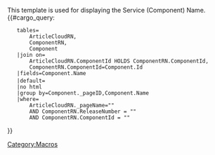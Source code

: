 <noinclude>This template is used for displaying the Service (Component) Name.</noinclude><onlyinclude><!--

	finding name of component

-->{{#cargo_query:
	tables=
		ArticleCloudRN,
		ComponentRN,
		Component
	|join on=
		ArticleCloudRN.ComponentId HOLDS ComponentRN.ComponentId,
        ComponentRN.ComponentId=Component.Id
	|fields=Component.Name
    |default=<service name>
	|no html
	|group by=Component._pageID,Component.Name
	|where=
		ArticleCloudRN._pageName="{{FULLPAGENAME}}" 
		AND ComponentRN.ReleaseNumber = "{{{1|}}}"
        AND ComponentRN.ComponentId = "{{{2|}}}"
}}</onlyinclude><noinclude>[[Category:Macros]]</noinclude>